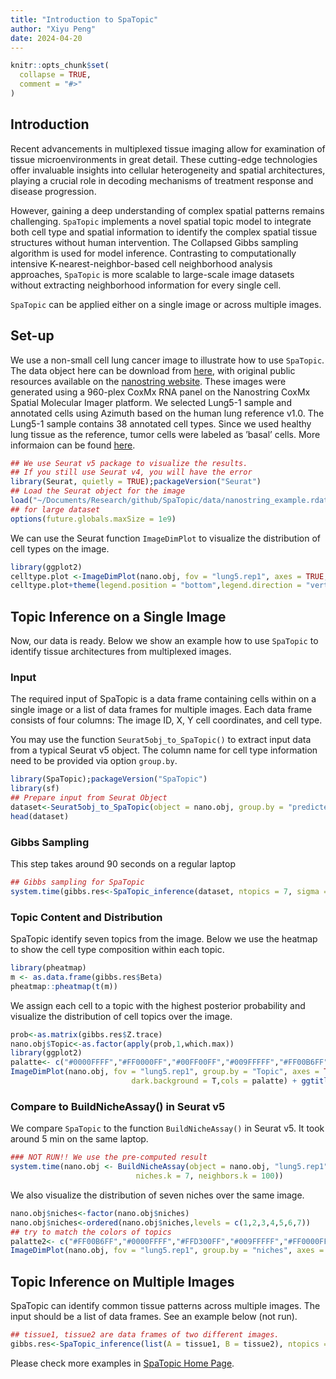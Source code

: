 ```yaml
---
title: "Introduction to SpaTopic"
author: "Xiyu Peng"
date: 2024-04-20
---
```


```r
knitr::opts_chunk$set(
  collapse = TRUE,
  comment = "#>"
)
```


## Introduction

Recent advancements in multiplexed tissue imaging allow for examination of tissue microenvironments in great detail. 
These cutting-edge technologies offer invaluable insights into cellular heterogeneity and spatial architectures, 
playing a crucial role in decoding mechanisms of treatment response and disease progression.

However, gaining a deep understanding of complex spatial patterns remains challenging. 
`SpaTopic` implements a novel spatial topic model to integrate both cell type and spatial information to identify the complex spatial tissue structures without human intervention.
The Collapsed Gibbs sampling algorithm is used for model inference.
Contrasting to computationally intensive K-nearest-neighbor-based cell neighborhood analysis approaches, 
`SpaTopic` is more scalable to large-scale image datasets without extracting neighborhood information for every single cell.

`SpaTopic` can be applied either on a single image or across multiple images.

## Set-up

We use a non-small cell lung cancer image to illustrate how to use `SpaTopic`. 
The data object here can be download from [here](https://drive.google.com/drive/folders/1_mJUjzQXWgUZlwUaLq0HKxX-aqgiQ8eD?usp=sharing),
with original public resources available on the [nanostring website](https://nanostring.com/products/cosmx-spatial-molecular-imager/ffpe-dataset/nsclc-ffpe-dataset/).
These images were generated using a 960-plex CoxMx RNA panel on the Nanostring CoxMx Spatial Molecular Imager platform. 
We selected Lung5-1 sample and annotated cells using Azimuth based on the human lung reference v1.0. 
The Lung5-1 sample contains 38 annotated cell types.
Since we used healthy lung tissue as the reference, tumor cells were labeled as ’basal’ cells.
More informaion can be found [here](https://satijalab.org/seurat/articles/seurat5_spatial_vignette_2.html#human-lung-nanostring-cosmx-spatial-molecular-imager).

```r
## We use Seurat v5 package to visualize the results.
## If you still use Seurat v4, you will have the error
library(Seurat, quietly = TRUE);packageVersion("Seurat")
## Load the Seurat object for the image
load("~/Documents/Research/github/SpaTopic/data/nanostring_example.rdata")
## for large dataset
options(future.globals.maxSize = 1e9)
```

We can use the Seurat function `ImageDimPlot` to visualize the distribution of cell types on the image.

```r
library(ggplot2)
celltype.plot <-ImageDimPlot(nano.obj, fov = "lung5.rep1", axes = TRUE, cols = "glasbey",dark.background = T)
celltype.plot+theme(legend.position = "bottom",legend.direction = "vertical")
```

## Topic Inference on a Single Image

Now, our data is ready.
Below we show an example how to use `SpaTopic` to identify tissue architectures from multiplexed images.

### Input

The required input of SpaTopic is a data frame containing cells within on a single image or a list of data frames for multiple images. Each data frame consists of four columns: The image ID, X, Y cell coordinates, and cell type. 

You may use the function `Seurat5obj_to_SpaTopic()` to extract input data from a typical Seurat v5 object. 
The column name for cell type information need to be provided via option `group.by`.

```r
library(SpaTopic);packageVersion("SpaTopic")
library(sf)
## Prepare input from Seurat Object
dataset<-Seurat5obj_to_SpaTopic(object = nano.obj, group.by = "predicted.annotation.l1",image = "image1")
head(dataset)
```

### Gibbs Sampling

This step takes around 90 seconds on a regular laptop

```r
## Gibbs sampling for SpaTopic
system.time(gibbs.res<-SpaTopic_inference(dataset, ntopics = 7, sigma = 50, region_radius = 400))
```


### Topic Content and Distribution

SpaTopic identify seven topics from the image. 
Below we use the heatmap to show the cell type composition within each topic.

```r
library(pheatmap)
m <- as.data.frame(gibbs.res$Beta)
pheatmap::pheatmap(t(m))
```

We assign each cell to a topic with the highest posterior probability
and visualize the distribution of cell topics over the image.

```r
prob<-as.matrix(gibbs.res$Z.trace)
nano.obj$Topic<-as.factor(apply(prob,1,which.max))
library(ggplot2)
palatte<- c("#0000FFFF","#FF0000FF","#00FF00FF","#009FFFFF","#FF00B6FF","#005300FF","#FFD300FF")
ImageDimPlot(nano.obj, fov = "lung5.rep1", group.by = "Topic", axes = TRUE, 
                           dark.background = T,cols = palatte) + ggtitle("Topic") 
```

### Compare to BuildNicheAssay() in Seurat v5 

We compare `SpaTopic` to the function `BuildNicheAssay()` in Seurat v5. 
It took around 5 min on the same laptop.

```r
### NOT RUN!! We use the pre-computed result
system.time(nano.obj <- BuildNicheAssay(object = nano.obj, "lung5.rep1", group.by = "predicted.annotation.l1",
                            niches.k = 7, neighbors.k = 100))
```

We also visualize the distribution of seven niches over the same image.

```r
nano.obj$niches<-factor(nano.obj$niches)
nano.obj$niches<-ordered(nano.obj$niches,levels = c(1,2,3,4,5,6,7))
## try to match the colors of topics
palatte2<- c("#FF00B6FF","#0000FFFF","#FFD300FF","#009FFFFF","#FF0000FF","#005300FF","#00FF00FF")
ImageDimPlot(nano.obj, fov = "lung5.rep1", group.by = "niches", axes = TRUE, dark.background = T,cols = palatte2) + ggtitle("Niches") 
```

## Topic Inference on Multiple Images

SpaTopic can identify common tissue patterns across multiple images. 
The input should be a list of data frames.
See an example below (not run).

```r
## tissue1, tissue2 are data frames of two different images.
gibbs.res<-SpaTopic_inference(list(A = tissue1, B = tissue2), ntopics = 7, sigma = 50, region_radius = 400) 
```

Please check more examples in [SpaTopic Home Page](https://xiyupeng.github.io/SpaTopic/). 
